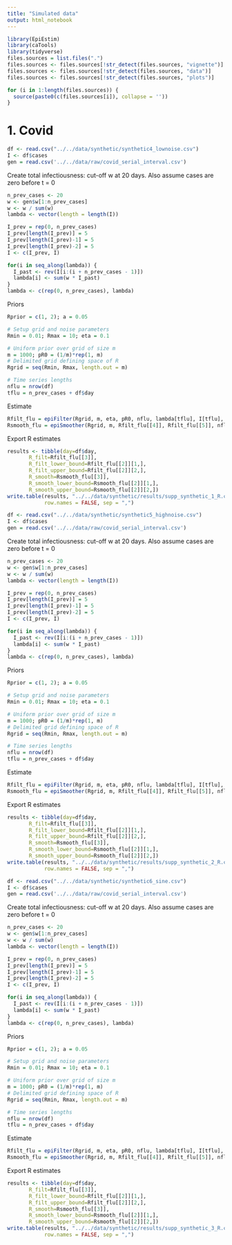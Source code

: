 ```yaml
---
title: "Simulated data"
output: html_notebook
---
```


```r
library(EpiEstim)
library(caTools)
library(tidyverse)
files.sources = list.files(".")
files.sources <- files.sources[!str_detect(files.sources, "vignette")]
files.sources <- files.sources[!str_detect(files.sources, "data")]
files.sources <- files.sources[!str_detect(files.sources, "plots")]

for (i in 1:length(files.sources)) {
  source(paste0(c(files.sources[i]), collapse = ''))
}
```

# 1. Covid
```r
df <- read.csv("../../data/synthetic/synthetic4_lownoise.csv")
I <- df$cases
gen = read.csv('../../data/raw/covid_serial_interval.csv')
```

Create total infectiousness: cut-off w at 20 days. Also assume cases are zero before t = 0
```r
n_prev_cases <- 20
w <- gen$w[1:n_prev_cases]
w <- w / sum(w)
lambda <- vector(length = length(I))

I_prev = rep(0, n_prev_cases)
I_prev[length(I_prev)] = 5
I_prev[length(I_prev)-1] = 5
I_prev[length(I_prev)-2] = 5
I <- c(I_prev, I)

for(i in seq_along(lambda)) {
  I_past <- rev(I[i:(i + n_prev_cases - 1)])
  lambda[i] <- sum(w * I_past)
}
lambda <- c(rep(0, n_prev_cases), lambda)
```

Priors
```r
Rprior = c(1, 2); a = 0.05
```

```r
# Setup grid and noise parameters
Rmin = 0.01; Rmax = 10; eta = 0.1

# Uniform prior over grid of size m
m = 1000; pR0 = (1/m)*rep(1, m)
# Delimited grid defining space of R
Rgrid = seq(Rmin, Rmax, length.out = m)

# Time series lengths
nflu = nrow(df)
tflu = n_prev_cases + df$day
```

Estimate
```r
Rfilt_flu = epiFilter(Rgrid, m, eta, pR0, nflu, lambda[tflu], I[tflu], a)
Rsmooth_flu = epiSmoother(Rgrid, m, Rfilt_flu[[4]], Rfilt_flu[[5]], nflu, Rfilt_flu[[6]], a)
```

Export R estimates
```r
results <- tibble(day=df$day,
       R_filt=Rfilt_flu[[3]],
       R_filt_lower_bound=Rfilt_flu[[2]][1,],
       R_filt_upper_bound=Rfilt_flu[[2]][2,],
       R_smooth=Rsmooth_flu[[3]],
       R_smooth_lower_bound=Rsmooth_flu[[2]][1,],
       R_smooth_upper_bound=Rsmooth_flu[[2]][2,])
write.table(results, "../../data/synthetic/results/supp_synthetic_1_R.csv",
            row.names = FALSE, sep = ",")

```



```r
df <- read.csv("../../data/synthetic/synthetic5_highnoise.csv")
I <- df$cases
gen = read.csv('../../data/raw/covid_serial_interval.csv')
```

Create total infectiousness: cut-off w at 20 days. Also assume cases are zero before t = 0
```r
n_prev_cases <- 20
w <- gen$w[1:n_prev_cases]
w <- w / sum(w)
lambda <- vector(length = length(I))

I_prev = rep(0, n_prev_cases)
I_prev[length(I_prev)] = 5
I_prev[length(I_prev)-1] = 5
I_prev[length(I_prev)-2] = 5
I <- c(I_prev, I)

for(i in seq_along(lambda)) {
  I_past <- rev(I[i:(i + n_prev_cases - 1)])
  lambda[i] <- sum(w * I_past)
}
lambda <- c(rep(0, n_prev_cases), lambda)
```

Priors
```r
Rprior = c(1, 2); a = 0.05
```

```r
# Setup grid and noise parameters
Rmin = 0.01; Rmax = 10; eta = 0.1

# Uniform prior over grid of size m
m = 1000; pR0 = (1/m)*rep(1, m)
# Delimited grid defining space of R
Rgrid = seq(Rmin, Rmax, length.out = m)

# Time series lengths
nflu = nrow(df)
tflu = n_prev_cases + df$day
```

Estimate
```r
Rfilt_flu = epiFilter(Rgrid, m, eta, pR0, nflu, lambda[tflu], I[tflu], a)
Rsmooth_flu = epiSmoother(Rgrid, m, Rfilt_flu[[4]], Rfilt_flu[[5]], nflu, Rfilt_flu[[6]], a)
```

Export R estimates
```r
results <- tibble(day=df$day,
       R_filt=Rfilt_flu[[3]],
       R_filt_lower_bound=Rfilt_flu[[2]][1,],
       R_filt_upper_bound=Rfilt_flu[[2]][2,],
       R_smooth=Rsmooth_flu[[3]],
       R_smooth_lower_bound=Rsmooth_flu[[2]][1,],
       R_smooth_upper_bound=Rsmooth_flu[[2]][2,])
write.table(results, "../../data/synthetic/results/supp_synthetic_2_R.csv",
            row.names = FALSE, sep = ",")

```





```r
df <- read.csv("../../data/synthetic/synthetic6_sine.csv")
I <- df$cases
gen = read.csv('../../data/raw/covid_serial_interval.csv')
```

Create total infectiousness: cut-off w at 20 days. Also assume cases are zero before t = 0
```r
n_prev_cases <- 20
w <- gen$w[1:n_prev_cases]
w <- w / sum(w)
lambda <- vector(length = length(I))

I_prev = rep(0, n_prev_cases)
I_prev[length(I_prev)] = 5
I_prev[length(I_prev)-1] = 5
I_prev[length(I_prev)-2] = 5
I <- c(I_prev, I)

for(i in seq_along(lambda)) {
  I_past <- rev(I[i:(i + n_prev_cases - 1)])
  lambda[i] <- sum(w * I_past)
}
lambda <- c(rep(0, n_prev_cases), lambda)
```

Priors
```r
Rprior = c(1, 2); a = 0.05
```

```r
# Setup grid and noise parameters
Rmin = 0.01; Rmax = 10; eta = 0.1

# Uniform prior over grid of size m
m = 1000; pR0 = (1/m)*rep(1, m)
# Delimited grid defining space of R
Rgrid = seq(Rmin, Rmax, length.out = m)

# Time series lengths
nflu = nrow(df)
tflu = n_prev_cases + df$day
```

Estimate
```r
Rfilt_flu = epiFilter(Rgrid, m, eta, pR0, nflu, lambda[tflu], I[tflu], a)
Rsmooth_flu = epiSmoother(Rgrid, m, Rfilt_flu[[4]], Rfilt_flu[[5]], nflu, Rfilt_flu[[6]], a)
```

Export R estimates
```r
results <- tibble(day=df$day,
       R_filt=Rfilt_flu[[3]],
       R_filt_lower_bound=Rfilt_flu[[2]][1,],
       R_filt_upper_bound=Rfilt_flu[[2]][2,],
       R_smooth=Rsmooth_flu[[3]],
       R_smooth_lower_bound=Rsmooth_flu[[2]][1,],
       R_smooth_upper_bound=Rsmooth_flu[[2]][2,])
write.table(results, "../../data/synthetic/results/supp_synthetic_3_R.csv",
            row.names = FALSE, sep = ",")

```